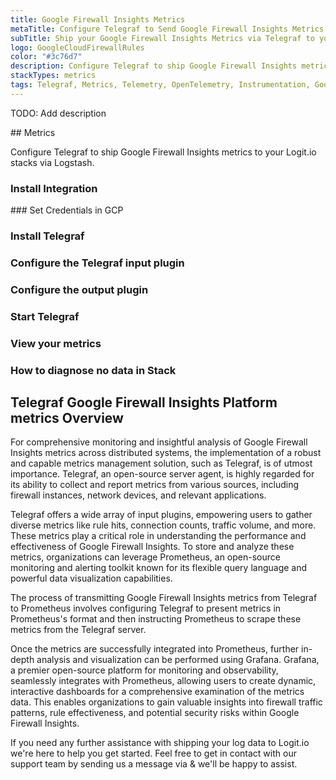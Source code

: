 ```yaml
---
title: Google Firewall Insights Metrics
metaTitle: Configure Telegraf to Send Google Firewall Insights Metrics
subTitle: Ship your Google Firewall Insights Metrics via Telegraf to your Logit.io Stack
logo: GoogleCloudFirewallRules
color: "#3c76d7"
description: Configure Telegraf to ship Google Firewall Insights metrics to Logit.io. Get started using our Telegraf Google Firewall Insights metrics example configuration.
stackTypes: metrics
tags: Telegraf, Metrics, Telemetry, OpenTelemetry, Instrumentation, Google Firewall Insights, Network Security, Firewall Analytics
---
```


TODO: Add description

<Steps>
  ## Metrics

  Configure Telegraf to ship Google Firewall Insights metrics to your Logit.io stacks via Logstash.
  
  ### Install Integration
  <InstallIntegration/>
  ### Set Credentials in GCP

  <SetGCPCredentials intro="Google Firewall Insights represents a distinctive collection of services integrated within Google Cloud. It is purposefully designed for enhanced visibility, analysis, and management of firewall rules and traffic, facilitating secure and efficient network protection in a cloud-centric environment."/>
  
  ### Install Telegraf

  <InstallTelegraf />

  ### Configure the Telegraf input plugin

  <TelegrafStackDriverInput metric_type="firewallinsights.googleapis.com"/>

  ### Configure the output plugin

  <TelegrafOutputPlugin />

  ### Start Telegraf

  <StartTelegraf />

  ### View your metrics
  <LaunchStack stackType="metrics" source="Google_Firewall_Insights_Metrics_via_Telegraf" utmMedium="metrics" utmCampaign="telegraf-GoogleFirewallInsights-metrics" />

  ### How to diagnose no data in Stack

  <DiagnoseNoData />
</Steps>

## Telegraf Google Firewall Insights Platform metrics Overview

For comprehensive monitoring and insightful analysis of Google Firewall Insights metrics across 
distributed systems, the implementation of a robust and capable metrics management solution, 
such as Telegraf, is of utmost importance. Telegraf, an open-source server agent, is highly 
regarded for its ability to collect and report metrics from various sources, including firewall 
instances, network devices, and relevant applications.

Telegraf offers a wide array of input plugins, empowering users to gather diverse metrics like rule hits, 
connection counts, traffic volume, and more. These metrics play a critical role in understanding the 
performance and effectiveness of Google Firewall Insights. To store and analyze these metrics, 
organizations can leverage Prometheus, an open-source monitoring and alerting toolkit known for its flexible 
query language and powerful data visualization capabilities.

The process of transmitting Google Firewall Insights metrics from Telegraf to Prometheus involves configuring 
Telegraf to present metrics in Prometheus's format and then instructing Prometheus to scrape these metrics 
from the Telegraf server.

Once the metrics are successfully integrated into Prometheus, further in-depth analysis and visualization 
can be performed using Grafana. Grafana, a premier open-source platform for monitoring and observability, 
seamlessly integrates with Prometheus, allowing users to create dynamic, interactive dashboards for a 
comprehensive examination of the metrics data. This enables organizations to gain valuable insights 
into firewall traffic patterns, rule effectiveness, and potential security risks within Google Firewall Insights.

If you need any further assistance with shipping your log data to Logit.io we're here to help you get started. 
Feel free to get in contact with our support team by sending us a message via <IntercomButton text="live chat" /> & we'll be happy to assist.